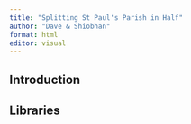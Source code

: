 ```yaml
---
title: "Splitting St Paul's Parish in Half"
author: "Dave & Shiobhan"
format: html
editor: visual
---
```


## Introduction 

## Libraries

